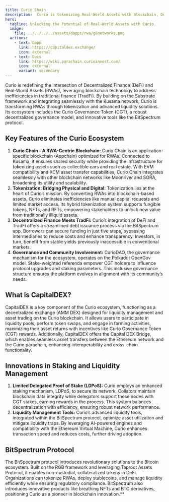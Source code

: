 ```yaml
---
title: Curio Chain
description:  Curio is tokenizing Real-World Assets with Blockchain, DeFi integration, advanced staking, and innovative governance on Polkadot.
hero:
  tagline: Unlocking the Potential of Real-World Assets with Curio.
  image: 
    file: ../../../../assets/dapps/rwa/g6networks.png
  actions:
    - text: Dapp
      link: https://capitaldex.exchange/
      icon: external
    - text: Docs
      link: https://wiki.parachain.curioinvest.com/
      icon: external
      variant: secondary
---
```



Curio is redefining the intersection of Decentralized Finance (DeFi) and Real-World Assets (RWAs), leveraging blockchain technology to address inefficiencies in traditional finance (TradFi). By building on the Substrate framework and integrating seamlessly with the Kusama network, Curio is transforming RWAs through tokenization and advanced liquidity solutions. Its ecosystem includes the Curio Governance Token (CGT), a robust decentralized governance model, and innovative tools like the BitSpectrum protocol.

## Key Features of the Curio Ecosystem
1. **Curio Chain - A RWA-Centric Blockchain:** Curio Chain is an application-specific blockchain (Appchain) optimized for RWAs. Connected to Kusama, it ensures shared security while providing the infrastructure for tokenizing assets such as collectible cars and real estate. With EVM compatibility and XCM asset transfer capabilities, Curio Chain integrates seamlessly with other blockchain networks like Moonriver and SORA, broadening its utility and scalability.
2. **Tokenization: Bridging Physical and Digital:** Tokenization lies at the heart of Curio’s mission. By converting RWAs into blockchain-based assets, Curio eliminates inefficiencies like manual capital requests and limited market access. Its hybrid tokenization system supports fungible tokens, NFTs, and RFTs, empowering stakeholders to unlock new value from traditionally illiquid assets.
3. **Decentralized Finance Meets TradFi:** Curio’s integration of DeFi and TradFi offers a streamlined debt issuance process via the BitSpectrum app. Borrowers can secure funding in just five steps, bypassing intermediaries to reduce costs and enhance transparency. Investors, in turn, benefit from stable yields previously inaccessible in conventional markets.
4. **Governance and Community Involvement:** CurioDAO, the governance mechanism for the ecosystem, operates on the Polkadot OpenGov model. Stake-weighted referenda empower CGT holders to influence protocol upgrades and staking parameters. This inclusive governance structure ensures the platform evolves in alignment with its community’s needs.

## What is CapitalDEX?
CapitalDEX is a key component of the Curio ecosystem, functioning as a decentralized exchange (AMM DEX) designed for liquidity management and asset trading on the Curio blockchain. 
It allows users to participate in liquidity pools, perform token swaps, and engage in farming activities, maximizing their asset returns with incentives like Curio Governance Token (CGT) rewards. 
Additionally, CapitalDEX offers the Capital DEX Bridge, which enables seamless asset transfers between the Ethereum network and the Curio parachain, enhancing interoperability and cross-chain functionality.

## Innovations in Staking and Liquidity Management
1. **Limited Delegated Proof of Stake (LDPoS):** Curio employs an enhanced staking mechanism, LDPoS, to secure its network. Collators maintain blockchain data integrity while delegators support these nodes with CGT stakes, earning rewards in the process. This system balances decentralization with efficiency, ensuring robust network performance.
2. **Liquidity Management Tools:** Curio’s advanced liquidity tools, integrated within the BitSpectrum protocol, optimize asset utilization and mitigate liquidity traps. By leveraging AI-powered engines and compatibility with the Ethereum Virtual Machine, Curio enhances transaction speed and reduces costs, further driving adoption.

## BitSpectrum Protocol
The BitSpectrum protocol introduces revolutionary solutions to the Bitcoin ecosystem. Built on the RGB framework and leveraging Taproot Assets Protocol, it enables non-custodial, collateralized tokens in DeFi. Organizations can tokenize RWAs, deploy stablecoins, and manage liquidity efficiently while ensuring regulatory compliance. BitSpectrum also introduces innovative products like breathing NFTs and BTC derivatives, positioning Curio as a pioneer in blockchain innovation.**
